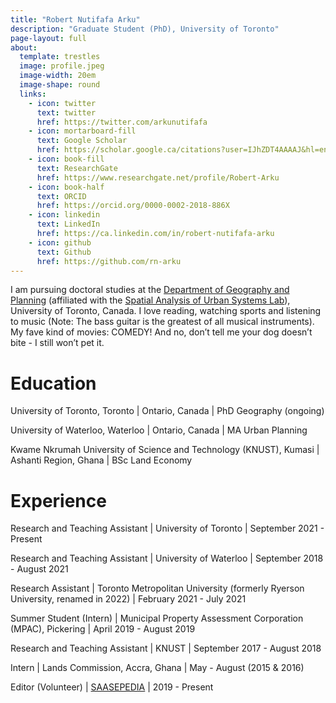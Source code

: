 ---
title: "Robert Nutifafa Arku"
description: "Graduate Student (PhD), University of Toronto"
page-layout: full
about:
  template: trestles
  image: profile.jpeg
  image-width: 20em
  image-shape: round
  links:
    - icon: twitter
      text: twitter
      href: https://twitter.com/arkunutifafa 
    - icon: mortarboard-fill
      text: Google Scholar
      href: https://scholar.google.ca/citations?user=IJhZDT4AAAAJ&hl=en
    - icon: book-fill
      text: ResearchGate
      href: https://www.researchgate.net/profile/Robert-Arku
    - icon: book-half
      text: ORCID
      href: https://orcid.org/0000-0002-2018-886X 
    - icon: linkedin
      text: LinkedIn
      href: https://ca.linkedin.com/in/robert-nutifafa-arku 
    - icon: github
      text: Github
      href: https://github.com/rn-arku 
---

I am pursuing doctoral studies at the [Department of Geography and Planning](https://www.geography.utoronto.ca/) (affiliated with the [Spatial Analysis of Urban Systems Lab](http://sausy.ca/)), University of Toronto, Canada. I love reading, watching sports and listening to music (Note: The bass guitar is the greatest of all musical instruments). My fave kind of movies: COMEDY! And no, don't tell me your dog doesn't bite - I still won't pet it.

# Education

University of Toronto, Toronto \| Ontario, Canada \| PhD Geography (ongoing)

University of Waterloo, Waterloo \| Ontario, Canada \| MA Urban Planning

Kwame Nkrumah University of Science and Technology (KNUST), Kumasi \| Ashanti Region, Ghana \| BSc Land Economy

# Experience

Research and Teaching Assistant \| University of Toronto \| September 2021 - Present

Research and Teaching Assistant \| University of Waterloo \| September 2018 - August 2021

Research Assistant \| Toronto Metropolitan University (formerly Ryerson University, renamed in 2022) \| February 2021 - July 2021

Summer Student (Intern) \| Municipal Property Assessment Corporation (MPAC), Pickering \| April 2019 - August 2019

Research and Teaching Assistant \| KNUST \| September 2017 - August 2018

Intern \| Lands Commission, Accra, Ghana \| May - August (2015 & 2016)

Editor (Volunteer) \| [SAASEPEDIA](https://saasepedia.org/) \| 2019 - Present
